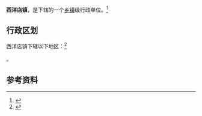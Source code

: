 {{中国乡级行政区|41/17/23/105/000}}

'''西洋店镇'''，是{{PRC admin/fullname|41/17/23/105/000|3}}下辖的一个[[乡镇|乡镇]]级行政单位。<ref>{{PRC admin/ref sgc|{{PRC admin/parent|41/17/23/105/000}}}}</ref>

== 行政区划 ==

西洋店镇下辖以下地区：<ref>{{PRC admin/ref sgc|41/17/23/105/000}}</ref>

{{PRC admin/children|41/17/23/105/000}}。

== 参考资料 ==

{{reflist}}

{{行政区划小作品}}
{{PRC admin/navcat|41/17/23/105/000}}